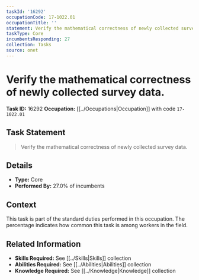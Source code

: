 ```yaml
---
taskId: '16292'
occupationCode: 17-1022.01
occupationTitle: ''
statement: Verify the mathematical correctness of newly collected survey data.
taskType: Core
incumbentsResponding: 27
collection: Tasks
source: onet
---
```

# Verify the mathematical correctness of newly collected survey data.

**Task ID:** 16292
**Occupation:** [[../Occupations|Occupation]] with code `17-1022.01`

## Task Statement

> Verify the mathematical correctness of newly collected survey data.

## Details

- **Type:** Core
- **Performed By:** 27.0% of incumbents

## Context

This task is part of the standard duties performed in this occupation. The percentage indicates how common this task is among workers in the field.

## Related Information

- **Skills Required:** See [[../Skills|Skills]] collection
- **Abilities Required:** See [[../Abilities|Abilities]] collection
- **Knowledge Required:** See [[../Knowledge|Knowledge]] collection
